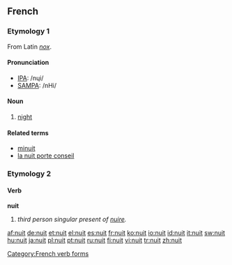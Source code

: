 ==French==
{{romance cognates|la=[[nox]]|ca=[[nit#Catalan|nit]]|es=[[noche]]|fr=[[nuit]]|gl=[[noite#Galician|noite]]|it=[[notte#Italian|notte]]|pt=[[noite#Portuguese|noite]]|rm=[[notg]]|ro=[[noapte]]|sc=[[notte#Sardinian|notte]]|scn=[[notti]]}}

===Etymology 1===
From Latin ''[[nox]]''.

====Pronunciation====
*[[w:IPA|IPA]]: /nɥi/
*[[w:SAMPA|SAMPA]]: /nHi/

====Noun====
{{fr-noun|f}}

# [[night]]

====Related terms====
*[[minuit]]
*[[la nuit porte conseil]]

===Etymology 2===

====Verb====
'''nuit'''

# ''third person singular present of [[nuire]].''

[[Category:French verb forms]]

[[af:nuit]]
[[de:nuit]]
[[et:nuit]]
[[el:nuit]]
[[es:nuit]]
[[fr:nuit]]
[[ko:nuit]]
[[io:nuit]]
[[id:nuit]]
[[it:nuit]]
[[sw:nuit]]
[[hu:nuit]]
[[ja:nuit]]
[[pl:nuit]]
[[pt:nuit]]
[[ru:nuit]]
[[fi:nuit]]
[[vi:nuit]]
[[tr:nuit]]
[[zh:nuit]]